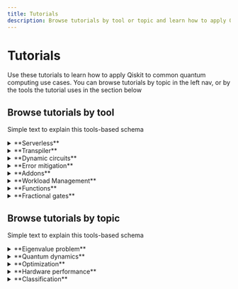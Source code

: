 ```yaml
---
title: Tutorials
description: Browse tutorials by tool or topic and learn how to apply Qiskit to common use cases.
---
```


# Tutorials

Use these tutorials to learn how to apply Qiskit to common quantum computing use cases. You can browse tutorials by topic in the left nav, or by the tools the tutorial uses in the section below


## Browse tutorials by tool

Simple text to explain this tools-based schema

<details>
  <summary>**Serverless**</summary>

</details>

<details>
  <summary>**Transpiler**</summary>

</details>

<details>
  <summary>**Dynamic circuits**</summary>

</details>

<details>
  <summary>**Error mitigation**</summary>

</details>

<details>
  <summary>**Addons**</summary>

</details>


<details>
  <summary>**Workload Management**</summary>

</details>

<details>
  <summary>**Functions**</summary>

</details>


<details>
  <summary>**Fractional gates**</summary>

</details>


## Browse tutorials by topic

Simple text to explain this tools-based schema

<details>
  <summary>**Eigenvalue problem**</summary>

* [Compute dissociation curves for strong coupling systems with QunaSys QURI Chemistry](/tutorials/compute-dissociation-curves-for-strong-coupling-systems-with-quna-sys-qsci)

* [Improving energy estimation of a chemistry Hamiltonian with SQD](/tutorials/improving-energy-estimation-of-a-fermionic-hamiltonian-with-sqd)

* [Variational quantum eigensolver](/tutorials/variational-quantum-eigensolver)

* [Compute dissociation PES curve for Li2S (20Q) and FeP-NO (44Q), with Qunova HiVQE](/tutorials/qunova-hivqe)

* [Heisenberg chain](/tutorials/heisenberg-chain)

* [Diagonalization of large many-body Hamiltonians on a quantum processor](/tutorials/krylov-subspace-expansion)

</details>

<details>
  <summary>**Quantum dynamics**</summary>

* [Improving estimation of expectation values with Operator Backpropagation](/tutorials/improving-estimation-of-expectation-values-with-operator-backpropagation)

* [Improved Trotterized Time Evolution with Approximate Quantum Compilation](/tutorials/improved-trotterized-time-evolution-with-approximate-quantum-compilation)

* [CHSH Inequality](/tutorials/chsh-inequality)

* [Repeat until success](/tutorials/repeat-until-success)

* [Build repetition codes](/tutorials/build-repetition-codes)

* [Wire cutting to improve performance](/tutorials/wire-cutting-to-improve-performance)

* [Scaling Periodic Boundary Problems with Circuit Cutting](/tutorials/scaling-periodic-boundary-problems-with-circuit-cutting)

* [Generating long-range entanglement with measurements](/tutorials/generating-long-range-entanglement-with-measurements)

* [Long-range entanglement with limited qubit connectivity](/tutorials/long-range-entanglement-with-limited-qubit-connectivity)

</details>

<details>
  <summary>**Optimization**</summary>

* [Solve higher-order binary optimization problems with Q-CTRL's Optimization Solver](/tutorials/solve-higher-order-binary-optimization-problems-with-q-ctrls-optimization-solver)

* [Solve utility-scale quantum optimization problems](/tutorials/quantum-approximate-optimization-algorithm)

* [Advanced Techniques for QAOA](/tutorials/advanced-techniques-for-qaoa)

* [Solving Maxcut with Reduced Qubit Requirements Using Pauli Correlation Encoding](/tutorials/solving-maxcut-with-reduced-qubit-requirements-using-pauli-correlation-encoding)

</details>

<details>
  <summary>**Hardware performance**</summary>

* [Reduce transpiled circuit depth, with circuit cutting](/tutorials/reduce-transpiled-circuit-depth-with-circuit-cutting)

* [Building workflows with the IBM Circuit function](/tutorials/building-workflows-with-the-ibm-circuit-function)

* [Transpilation Optimizations with SABRE](/tutorials/transpilation-optimizations-with-sabre)

* [Compare transpiler settings](/tutorials/circuit-transpilation-settings)

* [AI Transpiler Introduction](/tutorials/ai-transpiler-introduction)

* [Combine error mitigation options with the estimator primitive](/tutorials/combine-error-mitigation-options-with-the-estimator-primitive)

* [Real-time benchmarking for qubit selection](/tutorials/real-time-benchmarking-for-qubit-selection)

* [Utility-scale error mitigation with probabilistic error amplification](/tutorials/utility-scale-error-mitigation-with-probabilistic-error-amplification)

</details>

<details>
  <summary>**Classification**</summary>

* [Grover's algorithm](/tutorials/grovers-algorithm)

* [Quantum kernel training](/tutorials/quantum-kernel-training)

</details>
